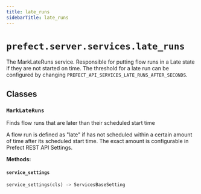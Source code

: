 ```yaml
---
title: late_runs
sidebarTitle: late_runs
---
```


# `prefect.server.services.late_runs`



The MarkLateRuns service. Responsible for putting flow runs in a Late state if they are not started on time.
The threshold for a late run can be configured by changing `PREFECT_API_SERVICES_LATE_RUNS_AFTER_SECONDS`.


## Classes

### `MarkLateRuns` <sup><a href="https://github.com/PrefectHQ/prefect/blob/main/src/prefect/server/services/late_runs.py#L34" target="_blank"><Icon icon="github" size="14" /></a></sup>


Finds flow runs that are later than their scheduled start time

A flow run is defined as "late" if has not scheduled within a certain amount
of time after its scheduled start time. The exact amount is configurable in
Prefect REST API Settings.


**Methods:**

#### `service_settings` <sup><a href="https://github.com/PrefectHQ/prefect/blob/main/src/prefect/server/services/late_runs.py#L44" target="_blank"><Icon icon="github" size="14" /></a></sup>

```python
service_settings(cls) -> ServicesBaseSetting
```
